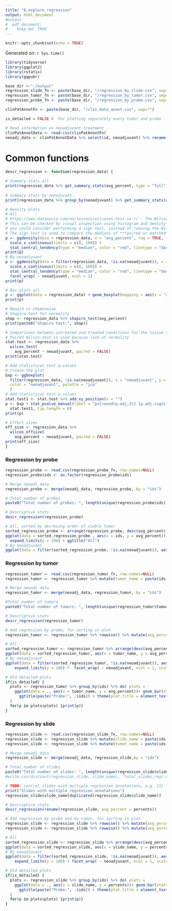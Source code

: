 ```yaml
---
title: "6_explore_regression"
output: html_document
#output: 
#  pdf_document:
#    keep_md: TRUE
---
```


```r
knitr::opts_chunk$set(echo = TRUE)
```

Generated on: `r Sys.time()`

```r
library(tidyverse)
library(ggplot2)
library(rstatix)
library(ggpubr)
```

```r
base_dir <-"./output"
regression_slide_fn <- paste(base_dir, "/regression_by_slide.csv", sep="")
regression_tumor_fn <- paste(base_dir, "/regression_by_tumor.csv", sep="")
regression_probe_fn <- paste(base_dir, "/regression_by_probe.csv", sep="")

clinPatAnnotFn <- paste(base_dir, "/clin_data_annot.csv", sep="")

is_detailed = FALSE #  For plotting separately every tumor and probe
```

```r
# Read information on neoadjuvant treatment
clinPatAnnotData <- read.csv(clinPatAnnotFn)
neoadj_data <- clinPatAnnotData %>% select(id, neoadjuvant) %>% rename(ids = id)
```

# Common functions
```r
descr_regression <- function(regression_data) {

# Summary stats all
print(regression_data %>% get_summary_stats(avg_percent, type = "full", show = c("n", "median", "mean", "min", "max", "iqr", "sd")))
  
# Summary stats by neoajuvant
print(regression_data %>% group_by(neoadjuvant) %>% get_summary_stats(avg_percent, type = "full", show = c("n", "median", "mean", "min", "max", "iqr", "sd")))

# Density plots
# All 
# https://www.datanovia.com/en/lessons/wilcoxon-test-in-r/ : The Wilcoxon signed-rank test assumes that the data are distributed symmetrically around the median.
# This can be checked by visual inspection using histogram and density distribution. In the situation where your data is not symmetrically distributed, 
# you could consider performing a sign test, instead of running the Wilcoxon signed-rank test: https://www.datanovia.com/en/lessons/wilcoxon-test-in-r/
# The sign test is used to compare the medians of ***paired or matched*** observations
p <- ggdensity(data = regression_data, x = "avg_percent", rug = TRUE, fill = "lightgray", title = "All") + 
  scale_x_continuous(limits = c(0, 100)) +
  stat_central_tendency(type = "median", color = "red", linetype = "dashed") 
print(p)
# By neoadjuvant
p <- ggdensity(data = filter(regression_data, !is.na(neoadjuvant)), x = "avg_percent", rug = TRUE, fill = "lightgray") + 
  scale_x_continuous(limits = c(0, 100)) +
  stat_central_tendency(type = "median", color = "red", linetype = "dashed") +
  facet_wrap( ~ neoadjuvant, ncol = 1) 
print(p)

# Box plots all
p <- ggplot(data = regression_data) + geom_boxplot(mapping = aes(x = "avg_percent", y = avg_percent)) + ggtitle("all") + theme_bw()   
print(p)

# Neoajd vs chemonaive
# Shapiro test for normality
shap <- regression_data %>% shapiro_test(avg_percent)
print(paste0("Shapiro test:", shap))

# Comparisons between untreated and treated conditions for the tissue slices
# Paired Wilcox-test is used because lack of normality
stat.test <- regression_data %>%
  wilcox_test(
    avg_percent ~ neoadjuvant, paired = FALSE)
print(stat.test)

# Add statistical test p-values
# Create the plot
bxp <- ggboxplot(
  filter(regression_data, !is.na(neoadjuvant)), x = "neoadjuvant", y = "avg_percent",
  color = "neoadjuvant", palette = "jco"
  )
# Add statistical test p-values
stat.test1 <- stat.test %>% add_xy_position(x = "")
p <- bxp + stat_pvalue_manual(label = "p={round(p.adj,3)} {p.adj.signif}",
  stat.test1, tip.length = 0) 
print(p)

# Effect sizes
eff_size <- regression_data %>%
  wilcox_effsize(
    avg_percent ~ neoadjuvant, paired = FALSE)
print(eff_size)
}
```

### Regression by probe
```r
regression_probe <- read.csv(regression_probe_fn, row.names=NULL)
regression_probe$ids <- as.factor(regression_probe$ids)

# Merge neoadj data
regression_probe <- merge(neoadj_data, regression_probe, by = "ids")

# Total number of probes
paste0("Total number of probes: ", length(unique(regression_probe$ids)))

# Descriptive stats
descr_regression(regression_probe)

# All, sorted by decresing order of viable tumor
sorted_regression_probe <- arrange(regression_probe, desc(avg_percent)) %>% mutate(ids = factor(ids, unique(ids)))
ggplot(data = sorted_regression_probe , aes(x = ids, y = avg_percent)) + geom_col() +
  expand_limits(y = 100) + ggtitle("All")
# By neoadjuvant
ggplot(data = filter(sorted_regression_probe, !is.na(neoadjuvant)), aes(x = ids, y = avg_percent))+ geom_col() + expand_limits(y = 100) +  facet_wrap( ~ neoadjuvant, ncol = 1, scales="free_x") 
```

### Regression by tumor
```r
regression_tumor <- read.csv(regression_tumor_fn, row.names=NULL)
regression_tumor <- regression_tumor %>% mutate(tumor_name = paste(ids, tumors, sep="-"))

# Merge neoadj data
regression_tumor <- merge(neoadj_data, regression_tumor, by = "ids")

#Total number of tumors
paste0("Total number of tumors: ", length(unique(regression_tumor$tumor_name)))

# Descriptive stats
descr_regression(regression_tumor)

# Add regression by probe, for sorting in plot
regression_tumor <- regression_tumor %>% rowwise() %>% mutate(avg_percent_probe = regression_probe[ regression_probe$ids == ids, ]$avg_percent)

# All
sorted_regression_tumor <- regression_tumor %>% arrange(desc(avg_percent_probe), desc(avg_percent)) %>% mutate(tumor_name = factor(tumor_name, unique(tumor_name)))
ggplot(data = sorted_regression_tumor, aes(x = tumor_name, y = avg_percent)) + geom_col() + expand_limits(y = 100)
# By neoadjuvant
ggplot(data = filter(sorted_regression_tumor, !is.na(neoadjuvant)), aes(x = tumor_name, y = avg_percent)) + geom_col() +
    expand_limits(y = 100) +  facet_wrap( ~ neoadjuvant, ncol = 1, scales="free_x") 

# Old detailed plots
if(is_detailed) {
  plots <- regression_tumor %>% group_by(ids) %>% do( plots =
    ggplot(data = ., aes(x = tumor_name, y = avg_percent))+ geom_bar(stat="identity") + expand_limits(y = 100) +
      ggtitle(paste("Probe:", .$ids)) + theme(plot.title = element_text(hjust = 0.5)) 
  )
  for(p in plots$plots) {print(p)}
}
```


### Regression by slide
```r
regression_slide <- read.csv(regression_slide_fn, row.names=NULL)
regression_slide <- regression_slide %>% mutate(slide_name = paste(ids, tumors, blocks, sep="-"))
regression_slide <- regression_slide %>% mutate(tumor_name = paste(ids, tumors, sep="-"))

# Merge neoadj data
regression_slide <- merge(neoadj_data, regression_slide,by = "ids")

# Total number of slides
paste0("Total number of slides: ", length(unique(regression_slide$slide_name)))
#write.csv(distinct(regression_slide, slide_name), "total_slides_regr.csv", row.names = F)

# TODO: control slides with multiple regression annotations, e.g. [1] "71-c-1C"  "112-d-e"  "142-a-2A"
print("Slides with multiple regression annotations")
regression_slide$slide_name[duplicated(regression_slide$slide_name)]

# Descriptive stats
descr_regression(rename(regression_slide, avg_percent = percents))

# Add regression by probe and by tumor, for sorting in plot
regression_slide <- regression_slide %>% rowwise() %>% mutate(avg_percent_probe = regression_probe[ regression_probe$ids == ids, ]$avg_percent)
regression_slide <- regression_slide %>% rowwise() %>% mutate(avg_percent_tumor = regression_tumor[ regression_tumor$tumor_name == tumor_name, ]$avg_percent)

# All
sorted_regression_slide <- regression_slide %>% arrange(desc(avg_percent_probe), desc(avg_percent_tumor), desc(percents)) %>% mutate(slide_name = factor(slide_name, unique(slide_name)))
ggplot(data = sorted_regression_slide, aes(x = slide_name, y = percents)) + geom_col() + expand_limits(y = 100)
# By neoadjuvant
ggplot(data = filter(sorted_regression_slide, !is.na(neoadjuvant)), aes(x = slide_name, y = percents)) + geom_col() +
    expand_limits(y = 100) + facet_wrap( ~ neoadjuvant, ncol = 1, scales="free_x") 

# Old detailed plots
if(is_detailed) {
  plots <- regression_slide %>% group_by(ids) %>% do( plots =
    ggplot(data = ., aes(x = slide_name, y = percents))+ geom_bar(stat="identity") + expand_limits(y = 100) +
      ggtitle(paste("Probe:", .$ids)) + theme(plot.title = element_text(hjust = 0.5)) + facet_wrap(~ tumors, scales = "free_x")
  )
  for(p in plots$plots) {print(p)}
}
```

